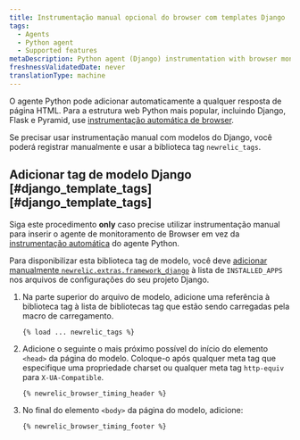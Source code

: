 ```yaml
---
title: Instrumentação manual opcional do browser com templates Django
tags:
  - Agents
  - Python agent
  - Supported features
metaDescription: Python agent (Django) instrumentation with browser monitoring.
freshnessValidatedDate: never
translationType: machine
---
```


O agente Python pode adicionar automaticamente <InlinePopover type="browser" />a qualquer resposta de página HTML. Para a estrutura web Python mais popular, incluindo Django, Flask e Pyramid, use [instrumentação automática de browser](/docs/agents/python-agent/supported-features/page-load-timing-python).

Se precisar usar instrumentação manual com modelos do Django, você poderá registrar manualmente e usar a biblioteca tag `newrelic_tags`.

## Adicionar tag de modelo Django [#django\_template\_tags][#django_template_tags]

Siga este procedimento <DNT>**only**</DNT> caso precise utilizar instrumentação manual para inserir o agente de monitoramento de Browser em vez da [instrumentação automática](/docs/agents/python-agent/supported-features/page-load-timing-python) do agente Python.

Para disponibilizar esta biblioteca tag de modelo, você deve [adicionar manualmente `newrelic.extras.framework_django`](/docs/release-notes/agent-release-notes/python-release-notes/python-agent-110192) à lista de `INSTALLED_APPS` nos arquivos de configurações do seu projeto Django.

1. Na parte superior do arquivo de modelo, adicione uma referência à biblioteca tag à lista de bibliotecas tag que estão sendo carregadas pela macro de carregamento.

   ```
   {% load ... newrelic_tags %}
   ```

2. Adicione o seguinte o mais próximo possível do início do elemento `<head>` da página do modelo. Coloque-o após qualquer meta tag que especifique uma propriedade charset ou qualquer meta tag `http-equiv` para `X-UA-Compatible`.

   ```
   {% newrelic_browser_timing_header %}
   ```

3. No final do elemento `<body>` da página do modelo, adicione:

   ```
   {% newrelic_browser_timing_footer %}
   ```